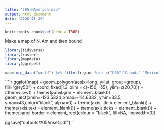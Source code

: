 ```yaml
---
title: "205-NAmerica-map"
output: html_document
date: "2025-05-29"
---
```


```r
knitr::opts_chunk$set(echo = TRUE)
```

Make a map of N. Am and then bound

```r
library(tidyverse)
library(raster)
library(mapdata)
library(ggrepel)
```

```r
map<-map_data("world") %>% filter(region %in% c("USA","Canada","Mexico"))
```

````r
ggplot(map) +
  geom_polygon(aes(x=long, y=lat, group=group), fill="grey50") +
  coord_fixed(1.3, xlim = c(-150, -55), ylim=c(20,70)) +
  #theme_bw() +
  theme(panel.grid = element_blank()) +
  geom_rect(xmin=-123.5324, xmax=-114.6332, ymin=33.5, ymax=43,color="black", alpha=0) +
  theme(axis.title = element_blank()) +
  theme(axis.text = element_blank()) +
  theme(axis.ticks = element_blank()) +
  theme(panel.border = element_rect(colour = "black", fill=NA, linewidth=3))

ggsave("outputs/205/inset.pdf")
```